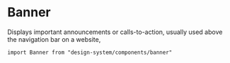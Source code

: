 

<Meta of={Stories} />

# Banner

Displays important announcements or calls-to-action, usually used above the navigation bar on a website,

`import Banner from "design-system/components/banner"`

<Canvas of={Stories.Controls} />

<ArgTypes />
